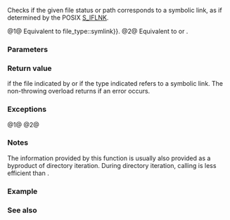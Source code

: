{{cpp/experimental/fs/title|is_symlink}}
{{cpp/experimental/fs/navbar}}
{{dcl begin}}
{{dcl header|experimental/filesystem}}
{{dcl|num=1|since=fs_ts|1=
bool is_symlink( file_status s );
}}
{{dcl|num=2|since=fs_ts|1=
bool is_symlink( const path&amp; p );
bool is_symlink( const path&amp; p, error_code&amp; ec );
}}
{{dcl end}}

Checks if the given file status or path corresponds to a symbolic link, as if determined by the POSIX [https://pubs.opengroup.org/onlinepubs/9699919799/basedefs/sys_stat.h.html S_IFLNK].

@1@ Equivalent to {{c|s.type() {{==}} file_type::symlink}}.
@2@ Equivalent to {{c|is_symlink(status(p))}} or {{c|is_symlink(status(p, ec))}}.

===Parameters===
{{par begin}}
{{par|s|file status to check}}
{{par|p|path to examine}}
{{par|ec|out-parameter for error reporting in the non-throwing overload}}
{{par end}}

===Return value===
{{c|true}} if the file indicated by {{c|p}} or if the type indicated {{c|s}} refers to a symbolic link. The non-throwing overload returns {{c|false}} if an error occurs.

===Exceptions===
@1@ {{unreviewed noexcept}}
@2@ {{cpp/experimental/fs/error_handling|p}}

===Notes===
The information provided by this function is usually also provided as a byproduct of directory iteration. During directory iteration, calling {{tt|is_symlink(*iterator)}} is less efficient than {{tt|is_symlink(iterator-&gt;status())}}.

===Example===
{{cpp/experimental/fs/status_example}}

===See also===
{{dsc begin}}
{{dsc inc|cpp/experimental/fs/dsc status}}
{{dsc inc|cpp/experimental/fs/dsc file_status}}
{{dsc inc|cpp/experimental/fs/dsc status_known}}
{{dsc inc|cpp/experimental/fs/dsc is_block_file}}
{{dsc inc|cpp/experimental/fs/dsc is_character_file}}
{{dsc inc|cpp/experimental/fs/dsc is_directory}}
{{dsc inc|cpp/experimental/fs/dsc is_fifo}}
{{dsc inc|cpp/experimental/fs/dsc is_other}}
{{dsc inc|cpp/experimental/fs/dsc is_regular_file}}
{{dsc inc|cpp/experimental/fs/dsc is_socket}}
{{dsc inc|cpp/experimental/fs/dsc exists}}
{{dsc inc|cpp/experimental/fs/directory_entry/dsc status}}
{{dsc end}}